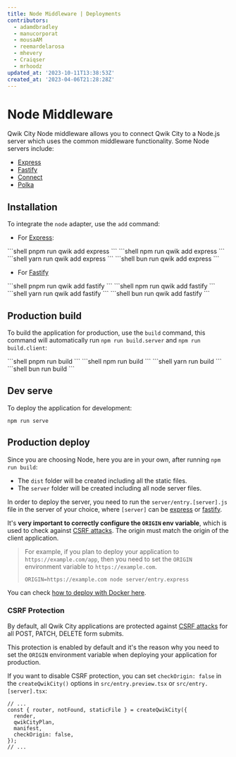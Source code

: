 ```yaml
---
title: Node Middleware | Deployments
contributors:
  - adamdbradley
  - manucorporat
  - mousaAM
  - reemardelarosa
  - mhevery
  - Craiqser
  - mrhoodz
updated_at: '2023-10-11T13:38:53Z'
created_at: '2023-04-06T21:28:28Z'
---
```



# Node Middleware

Qwik City Node middleware allows you to connect Qwik City to a Node.js server which uses the common middleware functionality. Some Node servers include:

- [Express](https://expressjs.com/)
- [Fastify](https://fastify.dev/)
- [Connect](https://www.npmjs.com/package/connect)
- [Polka](https://www.npmjs.com/package/polka)

## Installation

To integrate the `node` adapter, use the `add` command:

- For [Express](https://expressjs.com/):


<PackageManagerTabs>
<span q:slot="pnpm">
```shell
pnpm run qwik add express
```
</span>
<span q:slot="npm">
```shell
npm run qwik add express
```
</span>
<span q:slot="yarn">
```shell
yarn run qwik add express
```
</span>
<span q:slot="bun">
```shell
bun run qwik add express
```
</span>
</PackageManagerTabs>

- For [Fastify](https://fastify.dev/)


<PackageManagerTabs>
<span q:slot="pnpm">
```shell
pnpm run qwik add fastify
```
</span>
<span q:slot="npm">
```shell
npm run qwik add fastify
```
</span>
<span q:slot="yarn">
```shell
yarn run qwik add fastify
```
</span>
<span q:slot="bun">
```shell
bun run qwik add fastify
```
</span>
</PackageManagerTabs>

## Production build

To build the application for production, use the `build` command, this command will automatically run `npm run build.server` and `npm run build.client`:

<PackageManagerTabs>
<span q:slot="pnpm">
```shell
pnpm run build
```
</span>
<span q:slot="npm">
```shell
npm run build
```
</span>
<span q:slot="yarn">
```shell
yarn run build
```
</span>
<span q:slot="bun">
```shell
bun run build
```
</span>
</PackageManagerTabs>

## Dev serve

To deploy the application for development:

```shell
npm run serve
```

## Production deploy

Since you are choosing Node, here you are in your own, after running `npm run build`:

- The `dist` folder will be created including all the static files.
- The `server` folder will be created including all node server files.

In order to deploy the server, you need to run the `server/entry.[server].js` file in the server of your choice, where `[server]` can be [express](https://expressjs.com/) or [fastify](https://fastify.dev/).

It's **very important to correctly configure the `ORIGIN` env variable**, which is used to check against [CSRF attacks](https://owasp.org/www-community/attacks/csrf). The origin must match the origin of the client application.

> For example, if you plan to deploy your application to `https://example.com/app`, then you need to set the `ORIGIN` environment variable to `https://example.com`.
>
> ```shell
> ORIGIN=https://example.com node server/entry.express
> ```

You can check [how to deploy with Docker here](/docs/cookbook/node-docker-deploy/index.mdx).

### CSRF Protection

By default, all Qwik City applications are protected against [CSRF attacks](https://owasp.org/www-community/attacks/csrf) for all POST, PATCH, DELETE form submits.

This protection is enabled by default and it's the reason why you need to set the `ORIGIN` environment variable when deploying your application for production.

If you want to disable CSRF protection, you can set `checkOrigin: false` in the `createQwikCity()` options in `src/entry.preview.tsx` or `src/entry.[server].tsx`:

```tsx {6} /checkOrigin/ title="entry.preview.tsx"
// ...
const { router, notFound, staticFile } = createQwikCity({
  render,
  qwikCityPlan,
  manifest,
  checkOrigin: false,
});
// ...
```
